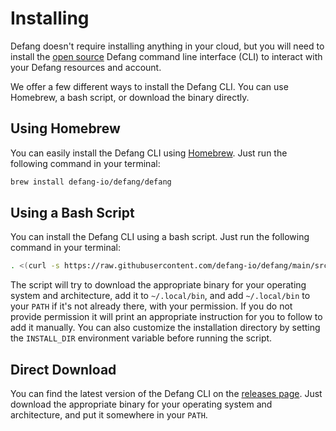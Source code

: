# Installing

Defang doesn't require installing anything in your cloud, but you will need to install the [open source](https://github.com/defang-io/defang) Defang command line interface (CLI) to interact with your Defang resources and account.

We offer a few different ways to install the Defang CLI. You can use Homebrew, a bash script, or download the binary directly.

## Using Homebrew

You can easily install the Defang CLI using [Homebrew](https://brew.sh/). Just run the following command in your terminal:

```bash
brew install defang-io/defang/defang
```

## Using a Bash Script

You can install the Defang CLI using a bash script. Just run the following command in your terminal:

```bash
. <(curl -s https://raw.githubusercontent.com/defang-io/defang/main/src/bin/install.sh)
```

The script will try to download the appropriate binary for your operating system and architecture, add it to `~/.local/bin`, and add `~/.local/bin` to your `PATH` if it's not already there, with your permission. If you do not provide permission it will print an appropriate instruction for you to follow to add it manually. You can also customize the installation directory by setting the `INSTALL_DIR` environment variable before running the script.

## Direct Download

You can find the latest version of the Defang CLI on the [releases page](https://github.com/defang-io/defang/releases). Just download the appropriate binary for your operating system and architecture, and put it somewhere in your `PATH`.
